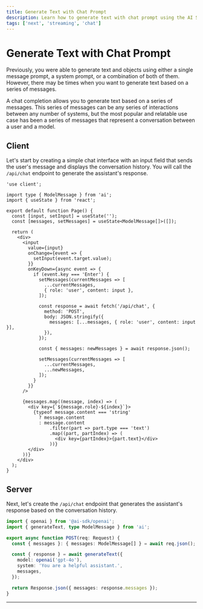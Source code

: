 ```yaml
---
title: Generate Text with Chat Prompt
description: Learn how to generate text with chat prompt using the AI SDK and Next.js
tags: ['next', 'streaming', 'chat']
---
```


# Generate Text with Chat Prompt

Previously, you were able to generate text and objects using either a single message prompt, a system prompt, or a combination of both of them. However, there may be times when you want to generate text based on a series of messages.

A chat completion allows you to generate text based on a series of messages. This series of messages can be any series of interactions between any number of systems, but the most popular and relatable use case has been a series of messages that represent a conversation between a user and a model.

<Browser>
  <ChatGeneration
    history={[
      { role: 'User', content: 'How is it going?' },
      { role: 'Assistant', content: 'All good, how may I help you?' },
    ]}
    inputMessage={{ role: 'User', content: 'Why is the sky blue?' }}
    outputMessage={{
      role: 'Assistant',
      content: 'The sky is blue because of rayleigh scattering.',
    }}
  />
</Browser>

## Client

Let's start by creating a simple chat interface with an input field that sends the user's message and displays the conversation history. You will call the `/api/chat` endpoint to generate the assistant's response.

```tsx filename='app/page.tsx'
'use client';

import type { ModelMessage } from 'ai';
import { useState } from 'react';

export default function Page() {
  const [input, setInput] = useState('');
  const [messages, setMessages] = useState<ModelMessage[]>([]);

  return (
    <div>
      <input
        value={input}
        onChange={event => {
          setInput(event.target.value);
        }}
        onKeyDown={async event => {
          if (event.key === 'Enter') {
            setMessages(currentMessages => [
              ...currentMessages,
              { role: 'user', content: input },
            ]);

            const response = await fetch('/api/chat', {
              method: 'POST',
              body: JSON.stringify({
                messages: [...messages, { role: 'user', content: input }],
              }),
            });

            const { messages: newMessages } = await response.json();

            setMessages(currentMessages => [
              ...currentMessages,
              ...newMessages,
            ]);
          }
        }}
      />

      {messages.map((message, index) => (
        <div key={`${message.role}-${index}`}>
          {typeof message.content === 'string'
            ? message.content
            : message.content
                .filter(part => part.type === 'text')
                .map((part, partIndex) => (
                  <div key={partIndex}>{part.text}</div>
                ))}
        </div>
      ))}
    </div>
  );
}
```

## Server

Next, let's create the `/api/chat` endpoint that generates the assistant's response based on the conversation history.

```typescript filename='app/api/chat/route.ts'
import { openai } from '@ai-sdk/openai';
import { generateText, type ModelMessage } from 'ai';

export async function POST(req: Request) {
  const { messages }: { messages: ModelMessage[] } = await req.json();

  const { response } = await generateText({
    model: openai('gpt-4o'),
    system: 'You are a helpful assistant.',
    messages,
  });

  return Response.json({ messages: response.messages });
}
```

---

<GithubLink link="https://github.com/vercel/ai/blob/main/examples/next-openai-pages/pages/chat/generate-chat/index.tsx" />
